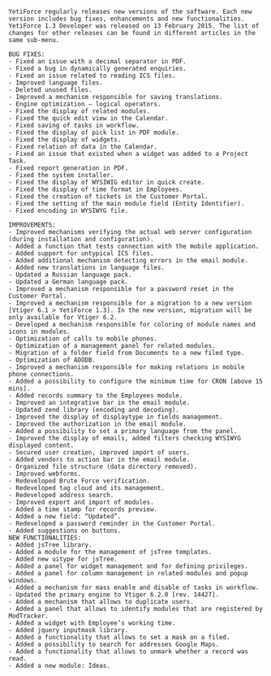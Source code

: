```
YetiForce regularly releases new versions of the software. Each new version includes bug fixes, enhancements and new functionalities.
YetiForce 1.3 Developer was released on 13 February 2015. The list of changes for other releases can be found in different articles in the same sub-menu.

BUG FIXES:
- Fixed an issue with a decimal separator in PDF.
- Fixed a bug in dynamically generated enquiries.
- Fixed an issue related to reading ICS files.
- Improved language files.
- Deleted unused files.
- Improved a mechanism responsible for saving translations.
- Engine optimization – logical operators.
- Fixed the display of related modules.
- Fixed the quick edit view in the Calendar.
- Fixed saving of tasks in workflow.
- Fixed the display of pick list in PDF module.
- Fixed the display of widgets.
- Fixed relation of data in the Calendar.
- Fixed an issue that existed when a widget was added to a Project Task.
- Fixed report generation in PDF.
- Fixed the system installer.
- Fixed the display of WYSIWIG editor in quick create.
- Fixed the display of time format in Employees.
- Fixed the creation of tickets in the Customer Portal.
- Fixed the setting of the main module field (Entity Identifier).
- Fixed encoding in WYSIWYG file.

IMPROVEMENTS:
- Improved mechanisms verifying the actual web server configuration (during installation and configuration).
- Added a function that tests connection with the mobile application.
- Added support for untypical ICS files.
- Added additional mechanism detecting errors in the email module.
- Added new translations in language files.
- Updated a Russian language pack.
- Updated a German language pack.
- Improved a mechanism responsible for a password reset in the Customer Portal.
- Improved a mechanism responsible for a migration to a new version [Vtiger 6.1 > YetiForce 1.3]. In the new version, migration will be only available for Vtiger 6.2.
- Developed a mechanism responsible for coloring of module names and icons in modules.
- Optimization of calls to mobile phones.
- Optimization of a management panel for related modules.
- Migration of a folder field from Documents to a new filed type.
- Optimization of ADODB.
- Improved a mechanism responsible for making relations in mobile phone connections.
- Added a possibility to configure the minimum time for CRON [above 15 mins].
- Added records summary to the Employees module.
- Improved an integrative bar in the email module.
- Updated zend library (encoding and decoding).
- Improved the display of displaytype in fields management.
- Improved the authorization in the email module.
- Added a possibility to set a primary language from the panel.
- Improved the display of emails, added filters checking WYSIWYG displayed content.
- Secured user creation, improved import of users.
- Added vendors to action bar in the email module.
- Organized file structure (data directory removed).
- Improved webforms.
- Redeveloped Brute Force verification.
- Redeveloped tag cloud and its management.
- Redeveloped address search.
- Improved export and import of modules.
- Added a time stamp for records preview.
- Added a new field: “Updated”.
- Redeveloped a password reminder in the Customer Portal.
- Added suggestions on buttons.
NEW FUNCTIONALITIES:
- Added jsTree library.
- Added a module for the management of jsTree templates.
- Added new uitype for jsTree.
- Added a panel for widget management and for defining privileges.
- Added a panel for column management in related modules and popup windows.
- Added a mechanism for mass enable and disable of tasks in workflow.
- Updated the primary engine to Vtiger 6.2.0 [rev. 14427].
- Added a mechanism that allows to duplicate users.
- Added a panel that allows to identify modules that are registered by ModTracker.
- Added a widget with Employee’s working time.
- Added jquery inputmask library.
- Added a functionality that allows to set a mask on a filed.
- Added a possibility to search for addresses Google Maps.
- Added a functionality that allows to unmark whether a record was read.
- Added a new module: Ideas.
```
